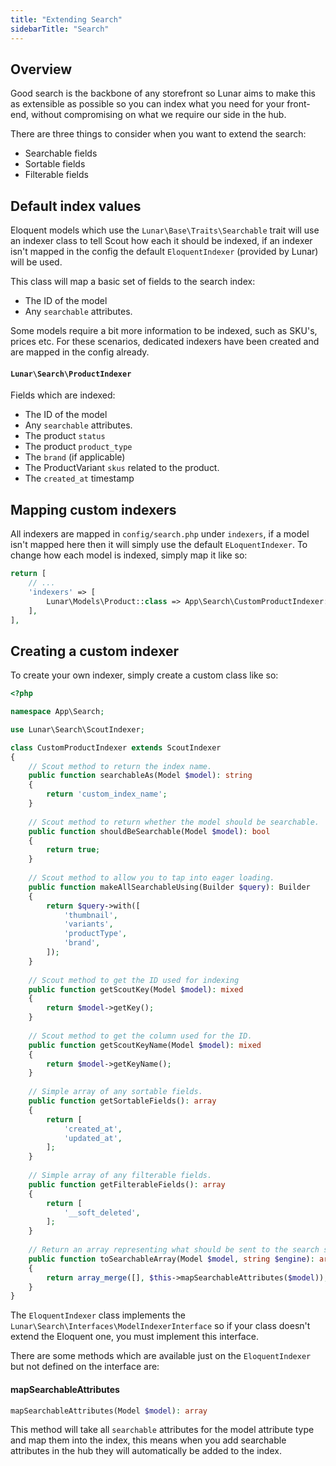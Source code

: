 ```yaml
---
title: "Extending Search"
sidebarTitle: "Search"
---
```


## Overview

Good search is the backbone of any storefront so Lunar aims to make this as extensible as possible so you can index what
you need for your front-end, without compromising on what we require our side in the hub.

There are three things to consider when you want to extend the search:

- Searchable fields
- Sortable fields
- Filterable fields

## Default index values

Eloquent models which use the `Lunar\Base\Traits\Searchable` trait will use an indexer class to tell Scout how each it
should be indexed, if an indexer isn't mapped in the config the default `EloquentIndexer` (provided by Lunar) will be
used.

This class will map a basic set of fields to the search index:

- The ID of the model
- Any `searchable` attributes.

Some models require a bit more information to be indexed, such as SKU's, prices etc. For these scenarios, dedicated
indexers have been created and are mapped in the config already.

#### `Lunar\Search\ProductIndexer`

Fields which are indexed:

- The ID of the model
- Any `searchable` attributes.
- The product `status`
- The product `product_type`
- The `brand` (if applicable)
- The ProductVariant `skus` related to the product.
- The `created_at` timestamp

## Mapping custom indexers

All indexers are mapped in `config/search.php` under `indexers`, if a model isn't mapped here then it will
simply use the default `ELoquentIndexer`. To change how each model is indexed, simply map it like so:

```php
return [
    // ...
    'indexers' => [
        Lunar\Models\Product::class => App\Search\CustomProductIndexer::class,
    ],
],
```

## Creating a custom indexer

To create your own indexer, simply create a custom class like so:

```php
<?php

namespace App\Search;

use Lunar\Search\ScoutIndexer;

class CustomProductIndexer extends ScoutIndexer
{
    // Scout method to return the index name.
    public function searchableAs(Model $model): string
    {
        return 'custom_index_name';
    }
    
    // Scout method to return whether the model should be searchable.
    public function shouldBeSearchable(Model $model): bool
    {
        return true;
    }
    
    // Scout method to allow you to tap into eager loading.
    public function makeAllSearchableUsing(Builder $query): Builder
    {
        return $query->with([
            'thumbnail',
            'variants',
            'productType',
            'brand',
        ]);
    }
    
    // Scout method to get the ID used for indexing
    public function getScoutKey(Model $model): mixed
    {
        return $model->getKey();
    }
    
    // Scout method to get the column used for the ID.
    public function getScoutKeyName(Model $model): mixed
    {
        return $model->getKeyName();
    }
    
    // Simple array of any sortable fields.
    public function getSortableFields(): array 
    {
        return [
            'created_at',
            'updated_at',
        ];
    }
    
    // Simple array of any filterable fields.
    public function getFilterableFields(): array 
    {
        return [
            '__soft_deleted',
        ];
    }
    
    // Return an array representing what should be sent to the search service i.e. Algolia
    public function toSearchableArray(Model $model, string $engine): array
    {
        return array_merge([], $this->mapSearchableAttributes($model));
    }
}
```

The `EloquentIndexer` class implements the `Lunar\Search\Interfaces\ModelIndexerInterface` so if your class doesn't
extend the Eloquent one, you must implement this interface.

There are some methods which are available just on the `EloquentIndexer` but not defined on the interface are:

#### mapSearchableAttributes

```php
mapSearchableAttributes(Model $model): array
```

This method will take all `searchable` attributes for the model attribute type and map them into the index,
this means when you add searchable attributes in the hub they will automatically be added to the index.
